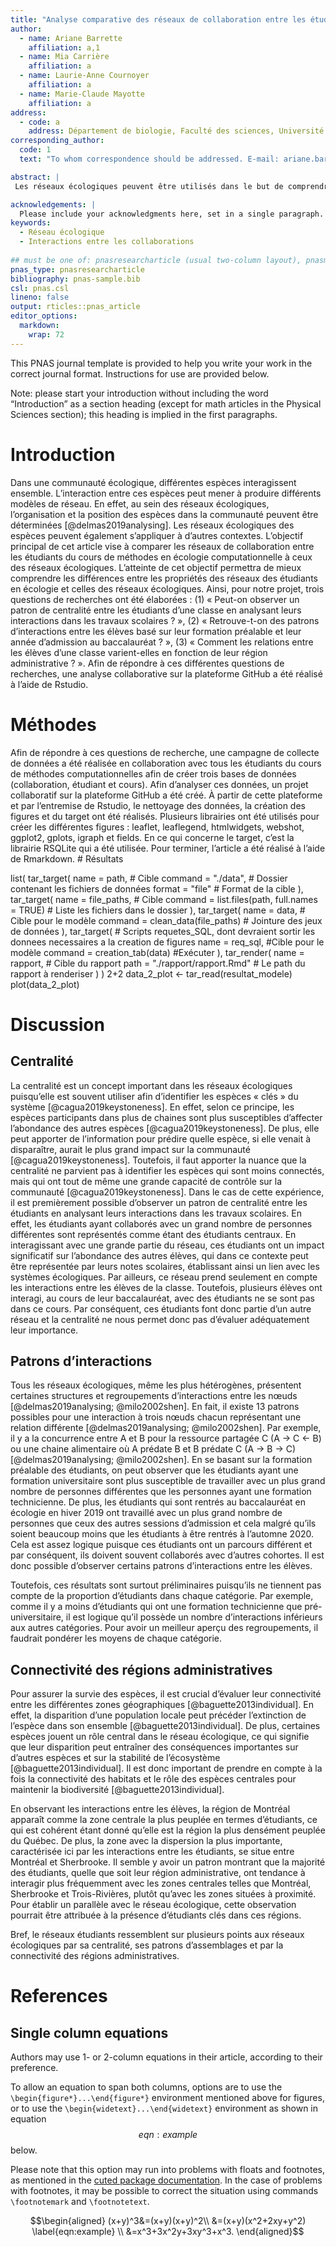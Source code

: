 ```yaml
---
title: "Analyse comparative des réseaux de collaboration entre les étudiants du cours BIO500 et les réseaux écologiques"
author:
  - name: Ariane Barrette
    affiliation: a,1
  - name: Mia Carrière
    affiliation: a
  - name: Laurie-Anne Cournoyer
    affiliation: a
  - name: Marie-Claude Mayotte
    affiliation: a
address:
  - code: a
    address: Département de biologie, Faculté des sciences, Université de Sherbrooke, Sherbrooke, Québec, J1K 2R1 
corresponding_author:
  code: 1
  text: "To whom correspondence should be addressed. E-mail: ariane.barrette@usherbrooke.ca"

abstract: |
 Les réseaux écologiques peuvent être utilisés dans le but de comprendre les interactions entre les différentes espèces d’une communauté écologique. Ainsi, cet article vise à comparer les réseaux de collaboration entre les étudiants du cours de méthodes en écologie computationnelle (BIO500) à ceux des réseaux écologiques. Trois questions de recherches furent élaborées afin d’atteindre l’objectif principale de cet article. Une campagne de collecte de données avec la coopération de tous les étudiants du cours a d’abord été créé afin de concevoir trois bases de données (collaboration, étudiant et cours). Une analyse des trois bases de données a été effectué afin de réaliser trois figures à l’aide de différentes librairies dans RStudio. Les résultats montrent que la centralité est un concept important dans les réseaux écologiques et peut également être utilisés dans le contexte scolaire. En effet, elle permet d’identifier les étudiants « clés » dans le réseau de collaboration des étudiants. De plus, les résultats permettent de constater que les étudiants ont interagis davantage avec les zones centrales comme Montréal, Sherbrooke ou Trois-Rivières quel que soit leur région administrative d’origine. 

acknowledgements: |
  Please include your acknowledgments here, set in a single paragraph. Please do not include any acknowledgments in the Supporting Information, or anywhere else in the manuscript.
keywords:
  - Réseau écologique
  - Interactions entre les collaborations
  
## must be one of: pnasresearcharticle (usual two-column layout), pnasmathematics (one column layout), or pnasinvited (invited submissions only)
pnas_type: pnasresearcharticle
bibliography: pnas-sample.bib
csl: pnas.csl
lineno: false
output: rticles::pnas_article
editor_options: 
  markdown: 
    wrap: 72
---
```


This PNAS journal template is provided to help you write your work in
the correct journal format. Instructions for use are provided below.

Note: please start your introduction without including the word
"Introduction" as a section heading (except for math articles in the
Physical Sciences section); this heading is implied in the first
paragraphs.

# Introduction
Dans une communauté écologique, différentes espèces interagissent ensemble. L’interaction entre ces espèces peut mener à produire différents modèles de réseau. En effet, au sein des réseaux écologiques, l’organisation et la position des espèces dans la communauté peuvent être déterminées [@delmas2019analysing]. Les réseaux écologiques des espèces peuvent également s’appliquer à d’autres contextes. L’objectif principal de cet article vise à comparer les réseaux de collaboration entre les étudiants du cours de méthodes en écologie computationnelle à ceux des réseaux écologiques. L’atteinte de cet objectif permettra de mieux comprendre les différences entre les propriétés des réseaux des étudiants en écologie et celles des réseaux écologiques. Ainsi, pour notre projet, trois questions de recherches ont été élaborées : (1) « Peut-on observer un patron de centralité entre les étudiants d'une classe en analysant leurs interactions dans les travaux scolaires ? », (2) « Retrouve-t-on des patrons d’interactions entre les élèves basé sur leur formation préalable et leur année d’admission au baccalauréat ? », (3) « Comment les relations entre les élèves d'une classe varient-elles en fonction de leur région administrative ? ». Afin de répondre à ces différentes questions de recherches, une analyse collaborative sur la plateforme GitHub a été réalisé à l’aide de Rstudio.

# Méthodes 
Afin de répondre à ces questions de recherche, une campagne de collecte de données a été réalisée en collaboration avec tous les étudiants du cours de méthodes computationnelles afin de créer trois bases de données (collaboration, étudiant et cours). Afin d’analyser ces données, un projet collaboratif sur la plateforme GitHub a été créé. À partir de cette plateforme et par l’entremise de Rstudio, le nettoyage des données, la création des figures et du target ont été réalisés. Plusieurs librairies ont été utilisés pour créer les différentes figures : leaflet, leaflegend, htmlwidgets, webshot, ggplot2, gplots, igraph et fields. En ce qui concerne le target, c’est la librairie RSQLite qui a été utilisée. Pour terminer, l’article a été réalisé à l’aide de Rmarkdown. 
# Résultats
```{=html}
list(
  tar_target(
    name = path, # Cible
    command = "./data", # Dossier contenant les fichiers de données
    format = "file" # Format de la cible
  ),
  tar_target(
    name = file_paths, # Cible
    command = list.files(path, full.names = TRUE) # Liste les fichiers dans le dossier
  ),
  tar_target(
    name = data, # Cible pour le modèle 
    command = clean_data(file_paths) # Jointure des jeux de données
  ),
  tar_target(
    # Scripts requetes_SQL, dont devraient sortir les donnees necessaires a la creation de figures
    name = req_sql, #Cible pour le modèle
    command = creation_tab(data) #Exécuter
  ),
  tar_render(
    name = rapport, # Cible du rapport
    path = "./rapport/rapport.Rmd" # Le path du rapport à renderiser
  )
)

2+2
data_2_plot <- tar_read(resultat_modele)
plot(data_2_plot)

````


# Discussion

## Centralité
La centralité est un concept important dans les réseaux écologiques puisqu’elle est souvent utiliser afin d’identifier les espèces « clés » du système [@cagua2019keystoneness].  En effet, selon ce principe, les espèces participants dans plus de chaines sont plus susceptibles d’affecter l’abondance des autres espèces [@cagua2019keystoneness]. De plus, elle peut apporter de l’information pour prédire quelle espèce, si elle venait à disparaître, aurait le plus grand impact sur la communauté [@cagua2019keystoneness]. Toutefois, il faut apporter la nuance que la centralité ne parvient pas à identifier les espèces qui sont moins connectés, mais qui ont tout de même une grande capacité de contrôle sur la communauté [@cagua2019keystoneness]. Dans le cas de cette expérience, il est premièrement possible d’observer un patron de centralité entre les étudiants en analysant leurs interactions dans les travaux scolaires. En effet, les étudiants ayant collaborés avec un grand nombre de personnes différentes sont représentés comme étant des étudiants centraux. En interagissant avec une grande partie du réseau, ces étudiants ont un impact significatif sur l'abondance des autres élèves, qui dans ce contexte peut être représentée par leurs notes scolaires, établissant ainsi un lien avec les systèmes écologiques. 
Par ailleurs, ce réseau prend seulement en compte les interactions entre les élèves de la classe. Toutefois, plusieurs élèves ont interagi, au cours de leur baccalauréat, avec des étudiants ne se sont pas dans ce cours. Par conséquent, ces étudiants font donc partie d’un autre réseau et la centralité ne nous permet donc pas d’évaluer adéquatement leur importance. 

## Patrons d’interactions
Tous les réseaux écologiques, même les plus hétérogènes, présentent certaines structures et regroupements d’interactions entre les nœuds  [@delmas2019analysing; @milo2002shen]. En fait, il existe 13 patrons possibles pour une interaction à trois nœuds chacun représentant une relation différente  [@delmas2019analysing; @milo2002shen]. Par exemple, il y a la concurrence entre A et B pour la ressource partagée C (A -> C <- B) ou une chaine alimentaire où A prédate B et B prédate C (A -> B -> C) [@delmas2019analysing; @milo2002shen]. En se basant sur la formation préalable des étudiants, on peut observer que les étudiants ayant une formation universitaire sont plus susceptible de travailler avec un plus grand nombre de personnes différentes que les personnes ayant une formation technicienne. De plus, les étudiants qui sont rentrés au baccalauréat en écologie en hiver 2019 ont travaillé avec un plus grand nombre de personnes que ceux des autres sessions d’admission et cela malgré qu’ils soient beaucoup moins que les étudiants à être rentrés à l’automne 2020. Cela est assez logique puisque ces étudiants ont un parcours différent et par conséquent, ils doivent souvent collaborés avec d’autres cohortes. Il est donc possible d’observer certains patrons d’interactions entre les élèves.  

Toutefois, ces résultats sont surtout préliminaires puisqu’ils ne tiennent pas compte de la proportion d’étudiants dans chaque catégorie. Par exemple, comme il y a moins d’étudiants qui ont une formation technicienne que pré-universitaire, il est logique qu’il possède un nombre d’interactions inférieurs aux autres catégories. Pour avoir un meilleur aperçu des regroupements, il faudrait pondérer les moyens de chaque catégorie. 

## Connectivité des régions administratives
 Pour assurer la survie des espèces, il est crucial d'évaluer leur connectivité entre les différentes zones géographiques [@baguette2013individual]. En effet, la disparition d'une population locale peut précéder l'extinction de l'espèce dans son ensemble [@baguette2013individual]. De plus, certaines espèces jouent un rôle central dans le réseau écologique, ce qui signifie que leur disparition peut entraîner des conséquences importantes sur d'autres espèces et sur la stabilité de l'écosystème [@baguette2013individual]. Il est donc important de prendre en compte à la fois la connectivité des habitats et le rôle des espèces centrales pour maintenir la biodiversité [@baguette2013individual].

En observant les interactions entre les élèves, la région de Montréal apparaît comme la zone centrale la plus peuplée en termes d'étudiants, ce qui est cohérent étant donné qu'elle est la région la plus densément peuplée du Québec. De plus, la zone avec la dispersion la plus importante, caractérisée ici par les interactions entre les étudiants, se situe entre Montréal et Sherbrooke. Il semble y avoir un patron montrant que la majorité des étudiants, quelle que soit leur région administrative, ont tendance à interagir plus fréquemment avec les zones centrales telles que Montréal, Sherbrooke et Trois-Rivières, plutôt qu'avec les zones situées à proximité. Pour établir un parallèle avec le réseau écologique, cette observation pourrait être attribuée à la présence d'étudiants clés dans ces régions. 

Bref, le réseaux étudiants ressemblent sur plusieurs points aux réseaux écologiques par sa centralité, ses patrons d’assemblages et par la connectivité des régions administratives. 



# References {#references .unnumbered}





## Single column equations {#single-column-equations .unnumbered}

Authors may use 1- or 2-column equations in their article, according to
their preference.

To allow an equation to span both columns, options are to use the
`\begin{figure*}...\end{figure*}` environment mentioned above for
figures, or to use the `\begin{widetext}...\end{widetext}` environment
as shown in equation $$eqn:example$$ below.

Please note that this option may run into problems with floats and
footnotes, as mentioned in the [cuted package
documentation](http://texdoc.net/pkg/cuted). In the case of problems
with footnotes, it may be possible to correct the situation using
commands `\footnotemark` and `\footnotetext`.

$$\begin{aligned}
(x+y)^3&=(x+y)(x+y)^2\\
       &=(x+y)(x^2+2xy+y^2) \label{eqn:example} \\
       &=x^3+3x^2y+3xy^3+x^3. 
\end{aligned}$$

```{=html}
<!-- pandoc writes all tables using longtable, which fails in 2-column mode

  Species                    CBS     CV     G3
  ----------------------- ------ ------ ------
  1\. Acetaldehyde           0.0    0.0    0.0
  2\. Vinyl alcohol          9.1    9.6   13.5
  3\. Hydroxyethylidene     50.8   51.2   54.0

  : Comparison of the fitted potential energy surfaces and ab initio
  benchmark electronic energy calculations

-->
```




<!-- Leave these lines as they are at the end of your .Rmd file to ensure placement of methods & acknowledgements sections before the references-->

```{=tex}
\showmatmethods
\showacknow
\pnasbreak
```
